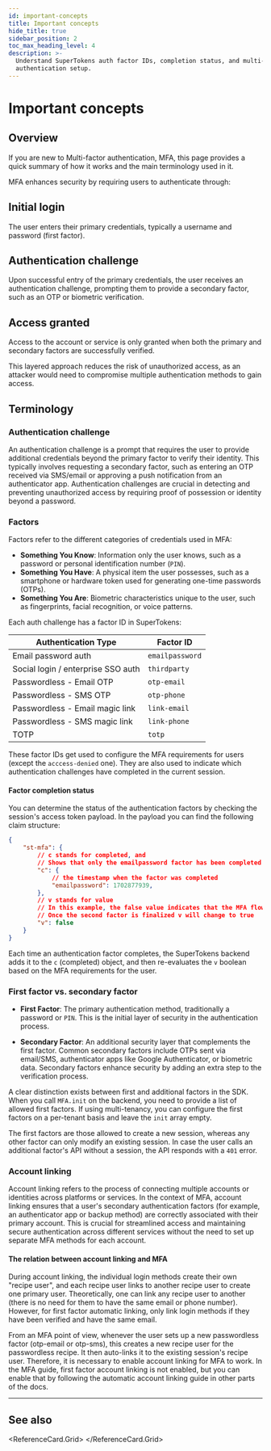 ```yaml
---
id: important-concepts
title: Important concepts
hide_title: true
sidebar_position: 2
toc_max_heading_level: 4
description: >-
  Understand SuperTokens auth factor IDs, completion status, and multi-factor
  authentication setup.
---
```



# Important concepts

## Overview

If you are new to Multi-factor authentication, MFA, this page provides a quick summary of how it works and the main terminology used in it.

MFA enhances security by requiring users to authenticate through:

<Steps>

## **Initial login**

  The user enters their primary credentials, typically a username and password (first factor).
  
## **Authentication challenge**

Upon successful entry of the primary credentials, the user receives an authentication challenge, prompting them to provide a secondary factor, such as an OTP or biometric verification.

## **Access granted** 

Access to the account or service is only granted when both the primary and secondary factors are successfully verified.

</Steps>

This layered approach reduces the risk of unauthorized access, as an attacker would need to compromise multiple authentication methods to gain access.

## Terminology

### Authentication challenge

An authentication challenge is a prompt that requires the user to provide additional credentials beyond the primary factor to verify their identity.
This typically involves requesting a secondary factor, such as entering an OTP received via SMS/email or approving a push notification from an authenticator app.
Authentication challenges are crucial in detecting and preventing unauthorized access by requiring proof of possession or identity beyond a password.

### Factors

Factors refer to the different categories of credentials used in MFA:
- **Something You Know**: Information only the user knows, such as a password or personal identification number (`PIN`).
- **Something You Have**: A physical item the user possesses, such as a smartphone or hardware token used for generating one-time passwords (OTPs).
- **Something You Are**: Biometric characteristics unique to the user, such as fingerprints, facial recognition, or voice patterns.

Each auth challenge has a factor ID in SuperTokens:

| Authentication Type | Factor ID |
|-------------------|-----------|
| Email password auth | `emailpassword` |
| Social login / enterprise SSO auth | `thirdparty` |
| Passwordless - Email OTP | `otp-email` |
| Passwordless - SMS OTP | `otp-phone` |
| Passwordless - Email magic link | `link-email` |
| Passwordless - SMS magic link | `link-phone` |
| TOTP | `totp` |

These factor IDs get used to configure the MFA requirements for users (except the `acccess-denied` one). 
They are also used to indicate which authentication challenges have completed in the current session.

#### Factor completion status 

You can determine the status of the authentication factors by checking the session's access token payload.
In the payload you can find the following claim structure: 

```json
{
    "st-mfa": {
        // c stands for completed, and 
        // Shows that only the emailpassword factor has been completed
        "c": {
            // the timestamp when the factor was completed
            "emailpassword": 1702877939,
        },
        // v stands for value
        // In this example, the false value indicates that the MFA flow is not completed  
        // Once the second factor is finalized v will change to true  
        "v": false
    }
}
```

Each time an authentication factor completes, the SuperTokens backend adds it to the `c` (completed) object, and then re-evaluates the `v` boolean based on the MFA requirements for the user.

### First factor vs. secondary factor

- **First Factor**: The primary authentication method, traditionally a password or `PIN`.
This is the initial layer of security in the authentication process.
  
- **Secondary Factor**: An additional security layer that complements the first factor.
Common secondary factors include OTPs sent via email/SMS, authenticator apps like Google Authenticator, or biometric data.
Secondary factors enhance security by adding an extra step to the verification process.

A clear distinction exists between first and additional factors in the SDK.
When you call `MFA.init` on the backend, you need to provide a list of allowed first factors. If using multi-tenancy, you can configure the first factors on a per-tenant basis and leave the `init` array empty.

The first factors are those allowed to create a new session, whereas any other factor can only modify an existing session.
In case the user calls an additional factor's API without a session, the API responds with a `401` error.




### Account linking

Account linking refers to the process of connecting multiple accounts or identities across platforms or services.
In the context of MFA, account linking ensures that a user's secondary authentication factors (for example, an authenticator app or backup method) are correctly associated with their primary account.
This is crucial for streamlined access and maintaining secure authentication across different services without the need to set up separate MFA methods for each account.


#### The relation between account linking and MFA

During account linking, the individual login methods create their own "recipe user", and each recipe user links to another recipe user to create one primary user.
Theoretically, one can link any recipe user to another (there is no need for them to have the same email or phone number).
However, for first factor automatic linking, only link login methods if they have been verified and have the same email.

From an MFA point of view, whenever the user sets up a new passwordless factor (otp-email or otp-sms), this creates a new recipe user for the passwordless recipe. It then auto-links it to the existing session's recipe user.
Therefore, it is necessary to enable account linking for MFA to work.
In the MFA guide, first factor account linking is not enabled, but you can enable that by following the automatic account linking guide in other parts of the docs.

---

## See also

<ReferenceCard.Grid>
  <ReferenceCard href="/docs/additional-verification/mfa/initial-setup" label="MFA Initial Setup" />
  <ReferenceCard href="/docs/additional-verification/mfa/email-sms-otp/otp-for-all-users" label="Email & SMS OTP for MFA" />
  <ReferenceCard href="/docs/additional-verification/mfa/totp/totp-for-all-users" label="TOTP for MFA" />
  <ReferenceCard href="/docs/additional-verification/mfa/step-up-auth" label="Step-up Authentication" />
  <ReferenceCard href="/docs/additional-verification/mfa/protect-routes" label="Protect Routes with MFA" />
</ReferenceCard.Grid>

